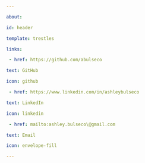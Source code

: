 ```yaml
---

about:

id: header

template: trestles

links:

 - href: https://github.com/abulseco

text: GitHub

icon: github

 - href: https://www.linkedin.com/in/ashleybulseco

text: LinkedIn

icon: linkedin

 - href: mailto:ashley.bulseco\@gmail.com

text: Email

icon: envelope-fill

---
```

